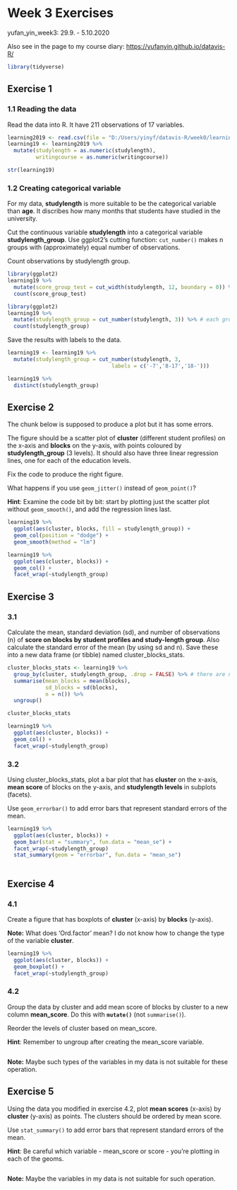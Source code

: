 # Week 3 Exercises

yufan_yin_week3: 29.9. - 5.10.2020

Also see in the page to my course diary: <https://yufanyin.github.io/datavis-R/>

```{r, message=FALSE, warning=FALSE}
library(tidyverse)
```

## Exercise 1

### 1.1 Reading the data

Read the data into R. It have 211 observations of 17 variables.  

```{r, message=FALSE, warning=FALSE}
learning2019 <- read.csv(file = "D:/Users/yinyf/datavis-R/week0/learning2019_week3.csv", stringsAsFactors = TRUE)
learning19 <- learning2019 %>%
  mutate(studylength = as.numeric(studylength),
         writingcourse = as.numeric(writingcourse))

str(learning19)

```


### 1.2 Creating categorical variable

For my data, **studylength** is more suitable to be the categorical variable than **age**. It discribes how many months that students have studied in the university.

Cut the continuous variable **studylength** into a categorical variable **studylength_group**. Use ggplot2's cutting function:  `cut_number()` makes n groups with (approximately) equal number of observations.

Count observations by studylength group.

```{r}
library(ggplot2)
learning19 %>%
  mutate(score_group_test = cut_width(studylength, 12, boundary = 0)) %>% # range width is (max - min) / number of groups
  count(score_group_test)

```
```{r}
library(ggplot2)
learning19 %>%
  mutate(studylength_group = cut_number(studylength, 3)) %>% # each group has about 206 / 3 = 68 observations
  count(studylength_group)

```

Save the results with labels to the data.

```{r}
learning19 <- learning19 %>%
  mutate(studylength_group = cut_number(studylength, 3,
                                 labels = c('-7','8-17','18-')))
```

```{r}
learning19 %>% 
  distinct(studylength_group)

```



## Exercise 2

The chunk below is supposed to produce a plot but it has some errors.  

The figure should be a scatter plot of **cluster** (different student profiles) on the x-axis and **blocks** on the y-axis, with points coloured by **studylength_group** (3 levels). It should also have three linear regression lines, one for each of the education levels.  

Fix the code to produce the right figure.  

What happens if you use `geom_jitter()` instead of `geom_point()`?  

**Hint**: Examine the code bit by bit: start by plotting just the scatter plot without `geom_smooth()`, and add the regression lines last.  

```{r}
learning19 %>% 
  ggplot(aes(cluster, blocks, fill = studylength_group)) + 
  geom_col(position = "dodge") + 
  geom_smooth(method = "lm")

```


```{r}
learning19 %>%
  ggplot(aes(cluster, blocks)) + 
  geom_col() +
  facet_wrap(~studylength_group)

```


## Exercise 3

### 3.1

Calculate the mean, standard deviation (sd), and number of observations (n) of **score on blocks by student profiles and study-length group**. Also calculate the standard error of the mean (by using sd and n). Save these into a new data frame (or tibble) named cluster_blocks_stats.  


```{r}
cluster_blocks_stats <- learning19 %>%
  group_by(cluster, studylength_group, .drop = FALSE) %>% # there are no observations some of the combinations, but we don't drop them
  summarise(mean_blocks = mean(blocks),
            sd_blocks = sd(blocks),
            n = n()) %>%
  ungroup()

cluster_blocks_stats

```

```{r}
learning19 %>%
  ggplot(aes(cluster, blocks)) + 
  geom_col() +
  facet_wrap(~studylength_group)

```

### 3.2

Using cluster_blocks_stats, plot a bar plot that has **cluster** on the x-axis, **mean score** of blocks on the y-axis, and **studylength levels** in subplots (facets).  

Use `geom_errorbar()` to add error bars that represent standard errors of the mean.  

```{r}
learning19 %>%
  ggplot(aes(cluster, blocks)) + 
  geom_bar(stat = "summary", fun.data = "mean_se") +
  facet_wrap(~studylength_group)
  stat_summary(geom = "errorbar", fun.data = "mean_se") 
  
```


## Exercise 4

### 4.1

Create a figure that has boxplots of **cluster** (x-axis) by **blocks** (y-axis). 

**Note:** What does 'Ord.factor' mean? I do not know how to change the type of the variable **cluster**.


```{r}
learning19 %>%
  ggplot(aes(cluster, blocks)) + 
  geom_boxplot() +
  facet_wrap(~studylength_group)
```

### 4.2

Group the data by cluster and add mean score of blocks by cluster to a new column **mean_score**. Do this with **`mutate()`** (not `summarise()`). 

Reorder the levels of cluster based on mean_score.  

**Hint**: Remember to ungroup after creating the mean_score variable.  

```{r}

```

**Note:** Maybe such types of the variables in my data is not suitable for these operation.


## Exercise 5

Using the data you modified in exercise 4.2, plot **mean scores** (x-axis) by **cluster** (y-axis) as points. The clusters should be ordered by mean score.  

Use `stat_summary()` to add error bars that represent standard errors of the mean.  

**Hint**: Be careful which variable - mean_score or score - you're plotting in each of the geoms.  

```{r}

```

**Note:** Maybe the variables in my data is not suitable for such operation.
